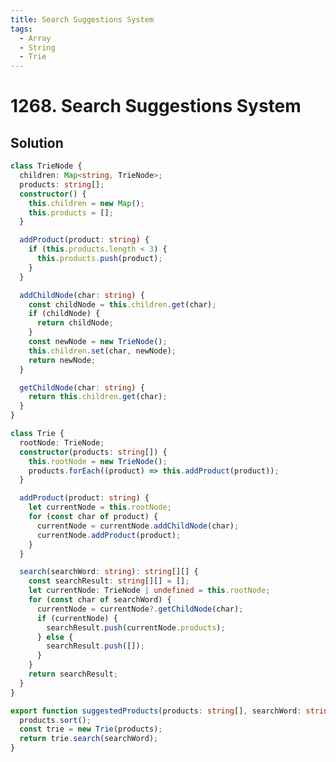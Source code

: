 ```yaml
---
title: Search Suggestions System
tags:
  - Array
  - String
  - Trie
---
```


# 1268. Search Suggestions System

<Badges>
  <LevelBadge level="medium" />
  <TopicBadge name="Array" slug="array" />
  <TopicBadge name="String" slug="string" />
  <TopicBadge name="Trie" slug="trie" />
</Badges>

## Solution

```typescript filename="solution.ts" copy
class TrieNode {
  children: Map<string, TrieNode>;
  products: string[];
  constructor() {
    this.children = new Map();
    this.products = [];
  }

  addProduct(product: string) {
    if (this.products.length < 3) {
      this.products.push(product);
    }
  }

  addChildNode(char: string) {
    const childNode = this.children.get(char);
    if (childNode) {
      return childNode;
    }
    const newNode = new TrieNode();
    this.children.set(char, newNode);
    return newNode;
  }

  getChildNode(char: string) {
    return this.children.get(char);
  }
}

class Trie {
  rootNode: TrieNode;
  constructor(products: string[]) {
    this.rootNode = new TrieNode();
    products.forEach((product) => this.addProduct(product));
  }

  addProduct(product: string) {
    let currentNode = this.rootNode;
    for (const char of product) {
      currentNode = currentNode.addChildNode(char);
      currentNode.addProduct(product);
    }
  }

  search(searchWord: string): string[][] {
    const searchResult: string[][] = [];
    let currentNode: TrieNode | undefined = this.rootNode;
    for (const char of searchWord) {
      currentNode = currentNode?.getChildNode(char);
      if (currentNode) {
        searchResult.push(currentNode.products);
      } else {
        searchResult.push([]);
      }
    }
    return searchResult;
  }
}

export function suggestedProducts(products: string[], searchWord: string): string[][] {
  products.sort();
  const trie = new Trie(products);
  return trie.search(searchWord);
}
```

<ProblemLink
  codingSite="leetcode"
  href="https://leetcode.com/problems/search-suggestions-system/"
  title="Search Suggestions System"
/>
